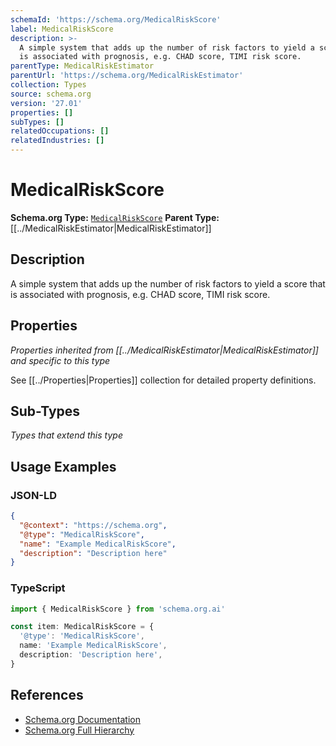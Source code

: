 ```yaml
---
schemaId: 'https://schema.org/MedicalRiskScore'
label: MedicalRiskScore
description: >-
  A simple system that adds up the number of risk factors to yield a score that
  is associated with prognosis, e.g. CHAD score, TIMI risk score.
parentType: MedicalRiskEstimator
parentUrl: 'https://schema.org/MedicalRiskEstimator'
collection: Types
source: schema.org
version: '27.01'
properties: []
subTypes: []
relatedOccupations: []
relatedIndustries: []
---
```

# MedicalRiskScore

**Schema.org Type:** [`MedicalRiskScore`](https://schema.org/MedicalRiskScore)
**Parent Type:** [[../MedicalRiskEstimator|MedicalRiskEstimator]]

## Description

A simple system that adds up the number of risk factors to yield a score that is associated with prognosis, e.g. CHAD score, TIMI risk score.

## Properties

*Properties inherited from [[../MedicalRiskEstimator|MedicalRiskEstimator]] and specific to this type*

See [[../Properties|Properties]] collection for detailed property definitions.

## Sub-Types

*Types that extend this type*

## Usage Examples

### JSON-LD

```json
{
  "@context": "https://schema.org",
  "@type": "MedicalRiskScore",
  "name": "Example MedicalRiskScore",
  "description": "Description here"
}
```

### TypeScript

```typescript
import { MedicalRiskScore } from 'schema.org.ai'

const item: MedicalRiskScore = {
  '@type': 'MedicalRiskScore',
  name: 'Example MedicalRiskScore',
  description: 'Description here',
}
```

## References

- [Schema.org Documentation](https://schema.org/MedicalRiskScore)
- [Schema.org Full Hierarchy](https://schema.org/docs/full.html)
